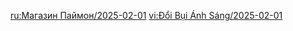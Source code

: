 {{Paimon's Bargains
|time_start = 2025-02-01 04:00:00
|time_end   = 2025-03-01 03:59:59
|shop = 
{{Shop|Beidou|34|1|type=Character}}
{{Shop|Noelle|34|1|type=Character}}
{{Shop|Royal Longsword|24|3|type=Weapon}}
{{Shop|Royal Greatsword|24|3|type=Weapon}}
{{Shop|Royal Spear|24|3|type=Weapon}}
{{Shop|Royal Grimoire|24|3|type=Weapon}}
{{Shop|Royal Bow|24|3|type=Weapon}}
}}
<noinclude>
[[ru:Магазин Паймон/2025-02-01]]
[[vi:Đổi Bụi Ánh Sáng/2025-02-01]]
</noinclude>